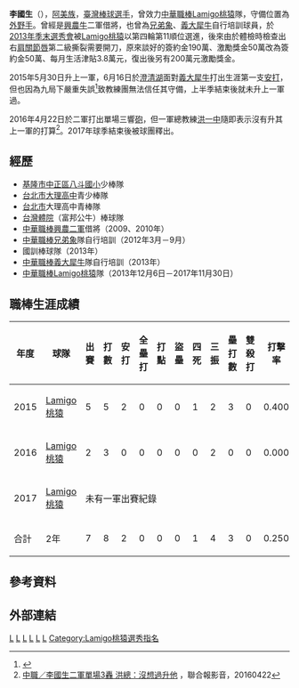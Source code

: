 {{Infobox baseball biography|
name=李國生|
image=|
width=150|
position=外野手|
team=|
number=|
bats=右|
throws=右|
birthdate={{birth_date_and_age|1989|10|31|mf=y}}|
birthplace={{TWN}}[[基隆市|基隆市]]|
debutdate=5月30日|
debutyear=2015年|
debutteam=Lamigo桃猿|
statyear=2016年10月14日|
stat1label=打擊率|
stat1value=0.250|
stat2label=全壘打|
stat2value=0|
stat3label=打點|
stat3value=0|
teams=<nowiki></nowiki>
*[[Lamigo桃猿|Lamigo桃猿]]（2013年12月－2017年11月）
}}
'''李國生'''（{{bd|1989年|10月31日|||catIdx=李}}），[[阿美族|阿美族]]，[[臺灣|臺灣]][[棒球|棒球]][[選手|選手]]，曾效力[[中華職棒|中華職棒]][[Lamigo桃猿|Lamigo桃猿]]隊，守備位置為[[外野手|外野手]]。曾經是[[興農牛|興農牛]]二軍借將，也曾為[[兄弟象|兄弟象]]、[[義大犀牛|義大犀牛]]自行培訓球員，於[[中華職棒歷年選秀會#職棒二十五年（2014年）|2013年季末選秀會]]被[[Lamigo桃猿|Lamigo桃猿]]以第四輪第11順位選進，後來由於體檢時檢查出右[[盂唇|肩關節唇]]第二級撕裂需要開刀，原來談好的簽約金190萬、激勵獎金50萬改為簽約金50萬、每月生活津貼3.8萬元，復出後另有200萬元激勵獎金。

2015年5月30日升上一軍，6月16日於[[澄清湖棒球場|澄清湖]]面對[[義大犀牛|義大犀牛]]打出生涯第一支[[安打|安打]]，但也因為九局下嚴重失誤<ref>{{Cite web |url=http://www.cpbl.com.tw/games/play_by_play.html?&game_type=01&game_id=84&game_date=2015-06-16&pbyear=2015 |title=中華職棒26年編號第84場比賽Play By Play |access-date=2016-04-27 |archive-date=2017-03-05 |archive-url=https://web.archive.org/web/20170305001044/http://www.cpbl.com.tw/games/play_by_play.html?&game_type=01&game_id=84&game_date=2015-06-16&pbyear=2015 |dead-url=no }}</ref>致教練團無法信任其守備，上半季結束後就未升上一軍過。

2016年4月22日於二軍打出單場三響[[全壘打|砲]]，但一軍總教練[[洪一中|洪一中]]隨即表示沒有升其上一軍的打算<ref>[http://video.udn.com/news/478029 中職／李國生二軍單場3轟 洪總：沒想過升他] {{Wayback|url=http://video.udn.com/news/478029 |date=20171201131914 }}，聯合報影音，20160422</ref>。2017年球季結束後被球團釋出。
==經歷==
*[[基隆市中正區八斗國民小學|基隆市中正區八斗國小]]少棒隊
*[[臺北市立大理高級中學|台北市大理高中]]青少棒隊
*[[台北市|台北市]]大理高中青棒隊
*[[國立臺灣體育運動大學|台灣體院]]（富邦公牛）棒球隊
*[[中華職棒|中華職棒]][[興農二軍|興農二軍]]借將（2009、2010年）
*[[中華職棒|中華職棒]][[兄弟象|兄弟象]]隊自行培訓（2012年3月－9月）
*國訓棒球隊（2013年）
*[[中華職棒|中華職棒]][[義大犀牛|義大犀牛]]隊自行培訓（2013年）
*[[中華職棒|中華職棒]][[Lamigo桃猿|Lamigo桃猿]]隊（2013年12月6日－2017年11月30日）
==職棒生涯成績==
{|border=1 width="800px"
!年度!!球隊!!出賽!!打數!!安打!!全壘打!!打點!!盜壘!!四死!!三振!!壘打數!!雙殺打!!打擊率!!上壘率!!長打率!!OPS 
|- align=center
|2015||[[Lamigo桃猿|Lamigo桃猿]]||5||5||2||0||0||0||1||2||3||0||0.400||0.500||0.600||1.100
|- align=center
|2016||[[Lamigo桃猿|Lamigo桃猿]]||2||3||0||0||0||0||0||2||0||0||0.000||0.000||0.000||0.000
|- align=center
|2017||[[Lamigo桃猿|Lamigo桃猿]]||colspan="14" |未有一軍出賽紀錄
|- align=center style="background:#069;color:#FFFFFF" align=middle
!合計!!2年!!7||8||2||0||0||0||1||4||3||0||0.250||0.333||0.375||0.708
|}

==參考資料==
{{reflist}}
==外部連結==
{{台灣棒球維基館}}
{{中華職棒球員資料|id=R567|name=李國生}}
[[Category:台灣棒球運動員|L]]
[[Category:Lamigo桃猿隊球員|L]]
[[Category:臺北市立大理高級中學校友|L]]
[[Category:國立臺灣體育運動大學校友|L]]
[[Category:基隆市人|L]]
[[Category:李姓|L]]
[[Category:Lamigo桃猿選秀指名|Category:Lamigo桃猿選秀指名]]